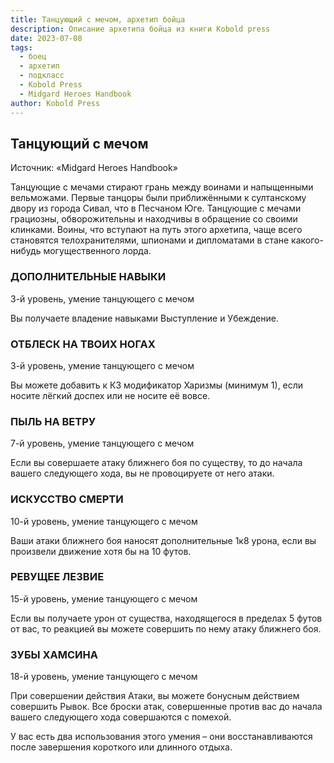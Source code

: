 ```yaml
---
title: Танцующий с мечом, архетип бойца
description: Описание архетипа бойца из книги Kobold press
date: 2023-07-08
tags:
  - боец
  - архетип
  - подкласс
  - Kobold Press
  - Midgard Heroes Handbook
author: Kobold Press
---
```


## Танцующий с мечом

Источник: «Midgard Heroes Handbook»

Танцующие с мечами стирают грань между воинами и напыщенными вельможами. Первые танцоры были приближёнными к султанскому двору из города Сивал, что в Песчаном Юге. Танцующие с мечами грациозны, обворожительны и находчивы в обращение со своими клинками. Воины, что вступают на путь этого архетипа, чаще всего становятся телохранителями, шпионами и дипломатами в стане какого-нибудь могущественного лорда.


### ДОПОЛНИТЕЛЬНЫЕ НАВЫКИ
3-й уровень, умение танцующего с мечом

Вы получаете владение навыками Выступление и Убеждение.


### ОТБЛЕСК НА ТВОИХ НОГАХ
3-й уровень, умение танцующего с мечом

Вы можете добавить к КЗ модификатор Харизмы (минимум 1), если носите лёгкий доспех или не носите её вовсе.


### ПЫЛЬ НА ВЕТРУ
7-й уровень, умение танцующего с мечом

Если вы совершаете атаку ближнего боя по существу, то до начала вашего следующего хода, вы не провоцируете от него атаки.


### ИСКУССТВО СМЕРТИ
10-й уровень, умение танцующего с мечом

Ваши атаки ближнего боя наносят дополнительные 1к8 урона, если вы произвели движение хотя бы на 10 футов.


### РЕВУЩЕЕ ЛЕЗВИЕ
15-й уровень, умение танцующего с мечом

Если вы получаете урон от существа, находящегося в пределах 5 футов от вас, то реакцией вы можете совершить по нему атаку ближнего боя.


### ЗУБЫ ХАМСИНА
18-й уровень, умение танцующего с мечом

При совершении действия Атаки, вы можете бонусным действием совершить Рывок. Все броски атак, совершенные против вас до начала вашего следующего хода совершаются с помехой.

У вас есть два использования этого умения – они восстанавливаются после завершения короткого или длинного отдыха.